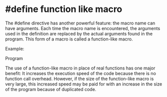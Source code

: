 = #define function like macro =
The #define directive has another powerful feature: the macro name can have arguments. Each time the macro name 
is encountered, the arguments used in the definition are replaced by the actual arguments found in the program. 
This form of a macro is called a function-like macro.

Example:

Program
{{vfile:/home/basith/Coding/CProgramming/vivenEmbeddedAcademy/vivenNew/140macros.c|Macro Program 1}} 

The use of a function-like macro in place of real functions has one major benefit: It increases the execution 
speed of the code because there is no function call overhead. However, if the size of the function-like macro is 
very large, this increased speed may be paid for with an increase in the size of the program because of 
duplicated code. 
